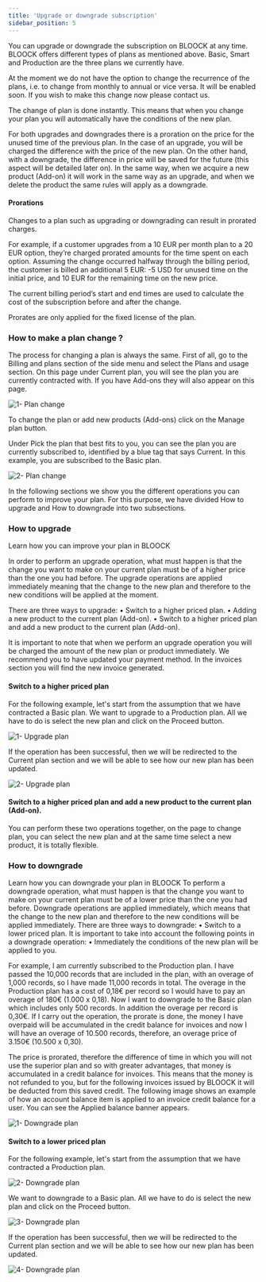 ```yaml
---
title: 'Upgrade or downgrade subscription'
sidebar_position: 5
---
```


You can upgrade or downgrade the subscription on BLOOCK at any time.
BLOOCK offers different types of plans as mentioned above. Basic, Smart and Production are the three plans we currently have.

At the moment we do not have the option to change the recurrence of the plans, i.e. to change from monthly to annual or vice versa. It will be enabled soon. If you wish to make this change now please contact us.

The change of plan is done instantly. This means that when you change your plan you will automatically have the conditions of the new plan.

For both upgrades and downgrades there is a proration on the price for the unused time of the previous plan. In the case of an upgrade, you will be charged the difference with the price of the new plan. On the other hand, with a downgrade, the difference in price will be saved for the future (this aspect will be detailed later on). In the same way, when we acquire a new product (Add-on) it will work in the same way as an upgrade, and when we delete the product the same rules will apply as a downgrade.

#### Prorations

Changes to a plan such as upgrading or downgrading can result in prorated charges.

For example, if a customer upgrades from a 10 EUR per month plan to a 20 EUR option, they’re charged prorated amounts for the time spent on each option. Assuming the change occurred halfway through the billing period, the customer is billed an additional 5 EUR: -5 USD for unused time on the initial price, and 10 EUR for the remaining time on the new price.

The current billing period’s start and end times are used to calculate the cost of the subscription before and after the change.

Prorates are only applied for the fixed license of the plan.

### How to make a plan change ?

The process for changing a plan is always the same. First of all, go to the Billing and plans section of the side menu and select the Plans and usage section. On this page under Current plan, you will see the plan you are currently contracted with. If you have Add-ons they will also appear on this page.

![1- Plan change](/static/docs/guides/billing/upgrade-downgrade-subscription/1-plan-change.png)

To change the plan or add new products (Add-ons) click on the Manage plan button.

Under Pick the plan that best fits to you, you can see the plan you are currently subscribed to, identified by a blue tag that says Current. In this example, you are subscribed to the Basic plan.

![2- Plan change](/static/docs/guides/billing/upgrade-downgrade-subscription/2-plan-change.png)

In the following sections we show you the different operations you can perform to improve your plan. For this purpose, we have divided How to upgrade and How to downgrade into two subsections.

### How to upgrade

Learn how you can improve your plan in BLOOCK

In order to perform an upgrade operation, what must happen is that the change you want to make on your current plan must be of a higher price than the one you had before. The upgrade operations are applied immediately meaning that the change to the new plan and therefore to the new conditions will be applied at the moment.

There are three ways to upgrade:
• Switch to a higher priced plan.
• Adding a new product to the current plan (Add-on).
• Switch to a higher priced plan and add a new product to the current plan (Add-on).

It is important to note that when we perform an upgrade operation you will be charged the amount of the new plan or product immediately. We recommend you to have updated your payment method. In the invoices section you will find the new invoice generated.

#### Switch to a higher priced plan

For the following example, let's start from the assumption that we have contracted a Basic plan.
We want to upgrade to a Production plan. All we have to do is select the new plan and click on the Proceed button.

![1- Upgrade plan](/static/docs/guides/billing/upgrade-downgrade-subscription/1-upgrade-plan.png)

If the operation has been successful, then we will be redirected to the Current plan section and we will be able to see how our new plan has been updated.

![2- Upgrade plan](/static/docs/guides/billing/upgrade-downgrade-subscription/2-upgrade-plan.png)

#### Switch to a higher priced plan and add a new product to the current plan (Add-on).

You can perform these two operations together, on the page to change plan, you can select the new plan and at the same time select a new product, it is totally flexible.

### How to downgrade

Learn how you can downgrade your plan in BLOOCK
To perform a downgrade operation, what must happen is that the change you want to make on your current plan must be of a lower price than the one you had before. Downgrade operations are applied immediately, which means that the change to the new plan and therefore to the new conditions will be applied immediately.
There are three ways to downgrade:
• Switch to a lower priced plan.
It is important to take into account the following points in a downgrade operation:
• Immediately the conditions of the new plan will be applied to you.

For example, I am currently subscribed to the Production plan. I have passed the 10,000 records that are included in the plan, with an overage of 1,000 records, so I have made 11,000 records in total. The overage in the Production plan has a cost of 0,18€ per record so I would have to pay an overage of 180€ (1.000 x 0,18). Now I want to downgrade to the Basic plan which includes only 500 records. In addition the overage per record is 0,30€. If I carry out the operation, the prorate is done, the money I have overpaid will be accumulated in the credit balance for invoices and now I will have an overage of 10.500 records, therefore, an overage price of 3.150€ (10.500 x 0,30).

The price is prorated, therefore the difference of time in which you will not use the superior plan and so with greater advantages, that money is accumulated in a credit balance for invoices. This means that the money is not refunded to you, but for the following invoices issued by BLOOCK it will be deducted from this saved credit. The following image shows an example of how an account balance item is applied to an invoice credit balance for a user. You can see the Applied balance banner appears.

![1- Downgrade plan](/static/docs/guides/billing/upgrade-downgrade-subscription/1-downgrade-plan.png)

#### Switch to a lower priced plan

For the following example, let's start from the assumption that we have contracted a Production plan.

![2- Downgrade plan](/static/docs/guides/billing/upgrade-downgrade-subscription/2-downgrade-plan.png)

We want to downgrade to a Basic plan. All we have to do is select the new plan and click on the Proceed button.

![3- Downgrade plan](/static/docs/guides/billing/upgrade-downgrade-subscription/3-downgrade-plan.png)

If the operation has been successful, then we will be redirected to the Current plan section and we will be able to see how our new plan has been updated.

![4- Downgrade plan](/static/docs/guides/billing/upgrade-downgrade-subscription/4-downgrade-plan.png)

